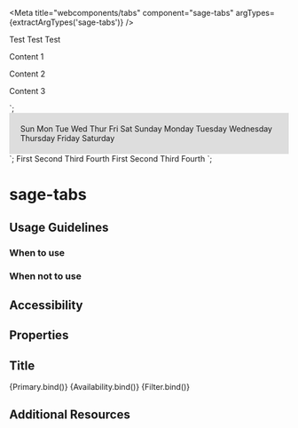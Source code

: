 

<Meta title="webcomponents/tabs" component="sage-tabs" argTypes={extractArgTypes('sage-tabs')} />

  <sage-tabs active-tab=${args.activeTab} variant=${args.variant} id="primary">
    <sage-tab slot="tabs" tab="one">Test</sage-tab>
    <sage-tab slot="tabs" tab="two">Test</sage-tab>
    <sage-tab slot="tabs" tab="three">Test</sage-tab>
    <sage-tab-panel slot="tab-panels" tab="one">
      <p>Content 1</p>
    </sage-tab-panel>
    <sage-tab-panel slot="tab-panels" tab="two">
      <p>Content 2</p>
    </sage-tab-panel>
    <sage-tab-panel slot="tab-panels" tab="three">
      <p>Content 3</p>
    </sage-tab-panel>
  </sage-tabs>
`;

  <div style="background-color: #ddd; padding: 20px;">
    <sage-tabs active-tab=${args.activeTab} variant=${args.variant} id="availability">
      <sage-tab slot="tabs" tab="sunday">Sun</sage-tab>
      <sage-tab slot="tabs" tab="monday">Mon</sage-tab>
      <sage-tab slot="tabs" tab="tuesday">Tue</sage-tab>
      <sage-tab slot="tabs" tab="wednesday">Wed</sage-tab>
      <sage-tab slot="tabs" tab="thursday">Thur</sage-tab>
      <sage-tab slot="tabs" tab="friday">Fri</sage-tab>
      <sage-tab slot="tabs" tab="saturday">Sat</sage-tab>
      <sage-tab-panel slot="tab-panels" tab="sunday">Sunday</sage-tab-panel>
      <sage-tab-panel slot="tab-panels" tab="monday">Monday</sage-tab-panel>
      <sage-tab-panel slot="tab-panels" tab="tuesday">Tuesday</sage-tab-panel>
      <sage-tab-panel slot="tab-panels" tab="wednesday">Wednesday</sage-tab-panel>
      <sage-tab-panel slot="tab-panels" tab="thursday">Thursday</sage-tab-panel>
      <sage-tab-panel slot="tab-panels" tab="friday">Friday</sage-tab-panel>
      <sage-tab-panel slot="tab-panels" tab="saturday">Saturday</sage-tab-panel>
    </sage-tabs>
  </div>
`;

  <sage-tabs active-tab=${args.activeTab} variant=${args.variant} id="filter">
    <sage-tab slot="tabs" tab="first">First</sage-tab>
    <sage-tab slot="tabs" tab="second">Second</sage-tab>
    <sage-tab slot="tabs" tab="third">Third</sage-tab>
    <sage-tab slot="tabs" tab="fourth">Fourth</sage-tab>
    <sage-tab-panel slot="tab-panels" tab="first">First</sage-tab-panel>
    <sage-tab-panel slot="tab-panels" tab="second">Second</sage-tab-panel>
    <sage-tab-panel slot="tab-panels" tab="third">Third</sage-tab-panel>
    <sage-tab-panel slot="tab-panels" tab="fourth">Fourth</sage-tab-panel>
  </sage-tabs>
`;

# sage-tabs
 
## Usage Guidelines

### When to use

### When not to use

## Accessibility

## Properties

<ArgsTable of="sage-tabs" />

## Title

<Canvas>
  <Story name="primary" args={{
    activeTab: "two",
    variant: 'primary',
  }}>
    {Primary.bind()}
  </Story>
</Canvas>

<Canvas>
  <Story name="availability" args={{
    activeTab: "monday",
    variant: 'availability',
  }}>
    {Availability.bind()}
  </Story>
</Canvas>

<Canvas>
  <Story name="filter" args={{
    activeTab: "second",
    variant: 'filter',
  }}>
    {Filter.bind()}
  </Story>
</Canvas>

## Additional Resources

